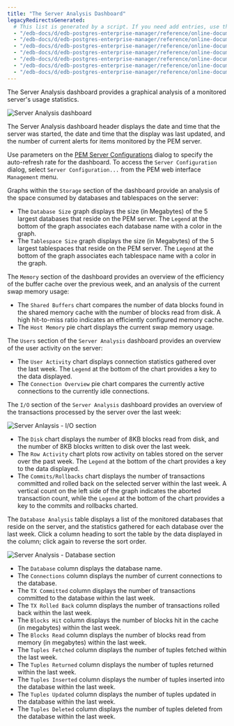 ```yaml
---
title: "The Server Analysis Dashboard"
legacyRedirectsGenerated:
  # This list is generated by a script. If you need add entries, use the `legacyRedirects` key.
  - "/edb-docs/d/edb-postgres-enterprise-manager/reference/online-documentation/7.12/server_analysis_dashboard.html"
  - "/edb-docs/d/edb-postgres-enterprise-manager/reference/online-documentation/7.14/server_analysis_dashboard.html"
  - "/edb-docs/d/edb-postgres-enterprise-manager/reference/online-documentation/7.15/server_analysis_dashboard.html"
  - "/edb-docs/d/edb-postgres-enterprise-manager/reference/online-documentation/7.16/server_analysis_dashboard.html"
  - "/edb-docs/d/edb-postgres-enterprise-manager/reference/online-documentation/7.6/server_analysis_dashboard.html"
  - "/edb-docs/d/edb-postgres-enterprise-manager/reference/online-documentation/7.7/server_analysis_dashboard.html"
  - "/edb-docs/d/edb-postgres-enterprise-manager/reference/online-documentation/7.8/server_analysis_dashboard.html"
---
```


<div id="server_analysis_dashboard" class="registered_link"></div>

The Server Analysis dashboard provides a graphical analysis of a monitored server's usage statistics.

![Server Analysis dashboard](../../images/server_analysis.png)

The Server Analysis dashboard header displays the date and time that the server was started, the date and time that the display was last updated, and the number of current alerts for items monitored by the PEM server.

Use parameters on the [PEM Server Configurations](../02_pem_server_config/#pem_server_config) dialog to specify the auto-refresh rate for the dashboard. To access the `Server Configuration` dialog, select `Server Configuration...` from the PEM web interface `Management` menu.

Graphs within the `Storage` section of the dashboard provide an analysis of the space consumed by databases and tablespaces on the server:

-   The `Database Size` graph displays the size (in Megabytes) of the 5 largest databases that reside on the PEM server. The `Legend` at the bottom of the graph associates each database name with a color in the graph.
-   The `Tablespace Size` graph displays the size (in Megabytes) of the 5 largest tablespaces that reside on the PEM server. The `Legend` at the bottom of the graph associates each tablespace name with a color in the graph.

The `Memory` section of the dashboard provides an overview of the efficiency of the buffer cache over the previous week, and an analysis of the current swap memory usage:

-   The `Shared Buffers` chart compares the number of data blocks found in the shared memory cache with the number of blocks read from disk. A high hit-to-miss ratio indicates an efficiently configured memory cache.
-   The `Host Memory` pie chart displays the current swap memory usage.

The `Users` section of the `Server Analysis` dashboard provides an overview of the user activity on the server:

-   The `User Activity` chart displays connection statistics gathered over the last week. The `Legend` at the bottom of the chart provides a key to the data displayed.
-   The `Connection Overview` pie chart compares the currently active connections to the currently idle connections.

The `I/O` section of the `Server Analysis` dashboard provides an overview of the transactions processed by the server over the last week:

![Server Anlaysis - I/O section](../../images/io_analysis.png)

-   The `Disk` chart displays the number of 8KB blocks read from disk, and the number of 8KB blocks written to disk over the last week.
-   The `Row Activity` chart plots row activity on tables stored on the server over the past week. The `Legend` at the bottom of the chart provides a key to the data displayed.
-   The `Commits/Rollbacks` chart displays the number of transactions committed and rolled back on the selected server within the last week. A vertical count on the left side of the graph indicates the aborted transaction count, while the `Legend` at the bottom of the chart provides a key to the commits and rollbacks charted.

The `Database Analysis` table displays a list of the monitored databases that reside on the server, and the statistics gathered for each database over the last week. Click a column heading to sort the table by the data displayed in the column; click again to reverse the sort order.

![Server Analysis - Database section](../../images/database_analysis_table.png)

-   The `Database` column displays the database name.
-   The `Connections` column displays the number of current connections to the database.
-   The `TX Committed` column displays the number of transactions committed to the database within the last week.
-   The `TX Rolled Back` column displays the number of transactions rolled back within the last week.
-   The `Blocks Hit` column displays the number of blocks hit in the cache (in megabytes) within the last week.
-   The `Blocks Read` column displays the number of blocks read from memory (in megabytes) within the last week.
-   The `Tuples Fetched` column displays the number of tuples fetched within the last week.
-   The `Tuples Returned` column displays the number of tuples returned within the last week.
-   The `Tuples Inserted` column displays the number of tuples inserted into the database within the last week.
-   The `Tuples Updated` column displays the number of tuples updated in the database within the last week.
-   The `Tuples Deleted` column displays the number of tuples deleted from the database within the last week.
